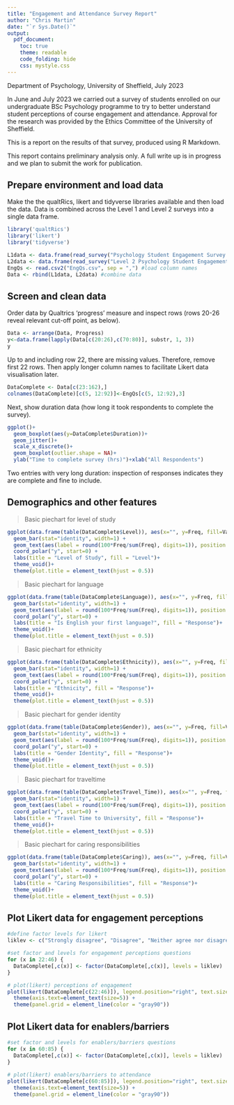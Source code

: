 ```yaml
---
title: "Engagement and Attendance Survey Report"
author: "Chris Martin"
date: "`r Sys.Date()`"
output:
  pdf_document: 
    toc: true
    theme: readable
    code_folding: hide
    css: mystyle.css
---
```


Department of Psychology, University of Sheffield, July 2023

In June and July 2023 we carried out a survey of students enrolled on our undergraduate BSc Psychology programme to try to better understand student perceptions of course engagement and attendance. Approval for the research was provided by the Ethics Committee of the University of Sheffield.

This is a report on the results of that survey, produced using R Markdown.

This report contains preliminary analysis only. A full write up is in progress and we plan to submit the work for publication.

## Prepare environment and load data

Make the the qualtRics, likert and tidyverse libraries available and then load the data.
Data is combined across the Level 1 and Level 2 surveys into a single data frame.
```r
library('qualtRics')
library('likert')
library('tidyverse')

L1data <- data.frame(read_survey("Psychology Student Engagement Survey 2023_20 July 2023_10.51.csv")) #load Level 1 data
L2data <- data.frame(read_survey("Level 2 Psychology Student Engagement Survey 2023_20 July 2023_15.30.csv")) #load Level 1 data
EngQs <- read.csv2("EngQs.csv", sep = ",") #load column names
Data <- rbind(L1data, L2data) #combine data
```

## Screen and clean data

Order data by Qualtrics 'progress' measure and inspect rows (rows 20-26 reveal relevant cut-off point, as below).

```r
Data <- arrange(Data, Progress)
y<-data.frame(lapply(Data[c(20:26),c(70:80)], substr, 1, 3))
y
```

Up to and including row 22, there are missing values. Therefore, remove first 22 rows. Then apply longer column names to facilitate Likert data visualisation later.

```r
DataComplete <- Data[c(23:162),]
colnames(DataComplete)[c(5, 12:92)]<-EngQs[c(5, 12:92),3]
```

Next, show duration data (how long it took respondents to complete the survey).

```r
ggplot()+
  geom_boxplot(aes(y=DataComplete$Duration))+
  geom_jitter()+
  scale_x_discrete()+
  geom_boxplot(outlier.shape = NA)+
  ylab("Time to complete survey (hrs)")+xlab("All Respondents")
```

Two entries with very long duration: inspection of responses indicates they are complete and fine to include.

## Demographics and other features

> Basic piechart for level of study

```r
ggplot(data.frame(table(DataComplete$Level)), aes(x="", y=Freq, fill=Var1))+
  geom_bar(stat="identity", width=1) +
  geom_text(aes(label = round(100*Freq/sum(Freq), digits=1)), position = position_stack(vjust = 0.5)) +
  coord_polar("y", start=0) +
  labs(title = "Level of Study", fill = "Level")+
  theme_void()+
  theme(plot.title = element_text(hjust = 0.5))
```

> Basic piechart for language

```r
ggplot(data.frame(table(DataComplete$Language)), aes(x="", y=Freq, fill=Var1))+
  geom_bar(stat="identity", width=1) +
  geom_text(aes(label = round(100*Freq/sum(Freq), digits=1)), position = position_stack(vjust = 0.5)) +
  coord_polar("y", start=0) +
  labs(title = "Is English your first language?", fill = "Response")+
  theme_void()+
  theme(plot.title = element_text(hjust = 0.5))
```

> Basic piechart for ethnicity

``` r
ggplot(data.frame(table(DataComplete$Ethnicity)), aes(x="", y=Freq, fill=Var1))+
  geom_bar(stat="identity", width=1) +
  geom_text(aes(label = round(100*Freq/sum(Freq), digits=1)), position = position_stack(vjust = 0.5)) +
  coord_polar("y", start=0) +
  labs(title = "Ethnicity", fill = "Response")+
  theme_void()+
  theme(plot.title = element_text(hjust = 0.5))
```

> Basic piechart for gender identity

```r
ggplot(data.frame(table(DataComplete$Gender)), aes(x="", y=Freq, fill=Var1))+
  geom_bar(stat="identity", width=1) +
  geom_text(aes(label = round(100*Freq/sum(Freq), digits=1)), position = position_stack(vjust = 0.5)) +
  coord_polar("y", start=0) +
  labs(title = "Gender Identity", fill = "Response")+
  theme_void()+
  theme(plot.title = element_text(hjust = 0.5))
```

> Basic piechart for traveltime

```r
ggplot(data.frame(table(DataComplete$Travel_Time)), aes(x="", y=Freq, fill=Var1))+
  geom_bar(stat="identity", width=1) +
  geom_text(aes(label = round(100*Freq/sum(Freq), digits=1)), position = position_stack(vjust = 0.5)) +
  coord_polar("y", start=0) +
  labs(title = "Travel Time to University", fill = "Response")+
  theme_void()+
  theme(plot.title = element_text(hjust = 0.5))
```

> Basic piechart for caring responsibilities

```r
ggplot(data.frame(table(DataComplete$Caring)), aes(x="", y=Freq, fill=Var1))+
  geom_bar(stat="identity", width=1) +
  geom_text(aes(label = round(100*Freq/sum(Freq), digits=1)), position = position_stack(vjust = 0.5)) +
  coord_polar("y", start=0) +
  labs(title = "Caring Responsibilities", fill = "Response")+
  theme_void()+
  theme(plot.title = element_text(hjust = 0.5))
```

## Plot Likert data for engagement perceptions

```r

#define factor levels for likert
liklev <- c("Strongly disagree", "Disagree", "Neither agree nor disagree", "Agree", "Strongly Agree")

#set factor and levels for engagement perceptions questions
for (x in 22:46) {
  DataComplete[,c(x)] <- factor(DataComplete[,c(x)], levels = liklev)
}

# plot(likert) perceptions of engagement
plot(likert(DataComplete[c(22:46)]), legend.position="right", text.size=2) +
  theme(axis.text=element_text(size=5)) +
  theme(panel.grid = element_line(color = "gray90"))

```

## Plot Likert data for enablers/barriers

```r

#set factor and levels for enablers/barriers questions
for (x in 60:85) {
  DataComplete[,c(x)] <- factor(DataComplete[,c(x)], levels = liklev)
}
  
# plot(likert) enablers/barriers to attendance
plot(likert(DataComplete[c(60:85)]), legend.position="right", text.size=2) +
  theme(axis.text=element_text(size=5)) +
  theme(panel.grid = element_line(color = "gray90"))
```






